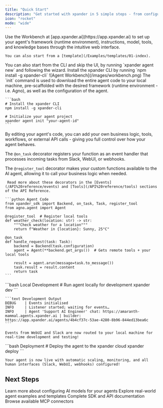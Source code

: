 ```yaml
---
title: "Quick Start"
description: "Get started with xpander in 5 simple steps - from configuration to production deployment"
icon: "rocket"
mode: "wide"
---
```


<Steps>
  <Step title="Start from a new or existing agent">
    Use the Workbench at [app.xpander.ai](https://app.xpander.ai) to set up your agent's framework (runtime environment), instructions, model, tools, and knowledge bases through the intuitive web interface.

    You can also start from a [template](/Examples/templates/01-index).

  <Tip>
  You can also start from the CLI and skip the UI, by running `xpander agent new` and following the wizard. Install the xpander CLI by running `npm install -g xpander-cli`
</Tip>
    <Frame caption="The Agent Workbench is used to control and test the agent backend">
    ![Agent Workbench](/images/workbench.png)
    </Frame>


  </Step>

  <Step title="Download and customize your agent code">
   The `init` command is used to download the entire agent code to your local machine, pre-scaffolded with the desired framework (runtime environment - i.e. Agno), as well as the configuration of the agent.

    ```bash
    # Install the xpander CLI
    npm install -g xpander-cli

    # Initialize your agent project
    xpander agent init "your-agent-id"
    ```

  </Step>

  <Step title="Add your business logic">
  By editing your agent's code, you can add your own business logic, tools, workflows, or external API calls - giving you full control over how your agent behaves.

  The `@on_task` decorator registers your function as an event handler that processes incoming tasks from Slack, WebUI, or webhooks. 

  The `@register_tool` decorator makes your custom functions available to the AI agent, allowing it to call your business logic when needed. 
  
     Read more about these decorators in the [Events](/API%20reference/events) and [Tools](/API%20reference/tools) sections of the API Reference.
  
    ```python Agent Code
    from xpander_sdk import Backend, on_task, Task, register_tool
    from agno.agent import Agent

    @register_tool  # Register local tools
    def weather_check(location: str) -> str:
        """Check weather for a location"""
        return f"Weather in {location}: Sunny, 25°C"

    @on_task
    def handle_request(task: Task):
        backend = Backend(task.configuration)
        agent = Agent(**backend.get_args())  # Gets remote tools + your local tools
        
        result = agent.arun(message=task.to_message())
        task.result = result.content
        return task
    ```
  </Step>

  <Step title="Test locally">
    ```bash Local Development
    # Run agent locally for development
    xpander dev
    ```

    ```text Development Output
    DEBUG    | Events initialised 
    INFO     | Listener started; waiting for events…
    INFO     | Agent 'Support AI Engineer' chat: https://amaranth-mammal.agents.xpander.ai | builder: https://app.xpander.ai/agents/4b4cf37c-53ae-4280-8b96-844ed13bea6c
    ```

    Events from WebUI and Slack are now routed to your local machine for real-time development and testing!
  </Step>

  <Step title="Deploy to your environment">
    ```bash Deployment
    # Deploy the agent to the xpander cloud
    xpander deploy
    ```

    Your agent is now live with automatic scaling, monitoring, and all human interfaces (Slack, WebUI, webhooks) configured!
  </Step>
</Steps>


## Next Steps

<CardGroup cols={2}>
  <Card title="AI Model Configuration" icon="brain" href="/user-guide/backend-configuration/ai-model">
    Learn more about configuring AI models for your agents
  </Card>
  <Card title="Examples" icon="code" href="/Examples">
    Explore real-world agent examples and templates
  </Card>
  <Card title="API Reference" icon="book" href="/API reference">
    Complete SDK and API documentation
  </Card>
  <Card title="Connectors" icon="plug" href="/connectors">
    Browse available MCP connectors
  </Card>
</CardGroup>